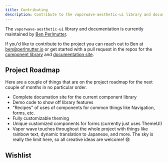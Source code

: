 ```yaml
---
title: Contributing
description: Contribute to the vaporwave-aesthetic-ui library and documentation
---
```


The `vaporwave-aesthetic-ui` library and documentation is currently maintained by [Ben Perlmutter](https://ben.perlmutter.io).

If you'd like to contribute to the project you can reach out to Ben at [ben@perlmutter.io](mailto:ben@perlmutter.io) or get started with a pull request in the repos for the [component library](https://github.com/bpmutter/vaporwave-aesthetic-ui) and [documentation site](https://github.com/bpmutter/vaporwave-aesthetic-ui-docs).

## Project Roadmap

Here are a couple of things that are on the project roadmap for the next couple of months in no particular order.

- Complete documation site for the current component library
- Demo code to show off library features
- "Recipes" of uses of components for common things like Navigation, forms, etc.
- Fully customizable theming
- Unique customized components for forms (currently just uses ThemeUI)
- Vapor wave touches throughout the whole project with things like rainbow text, dynamic translation to Japanese, and more. The sky is really the limit here, so all creative ideas are welcome! 😄

## Wishlist
